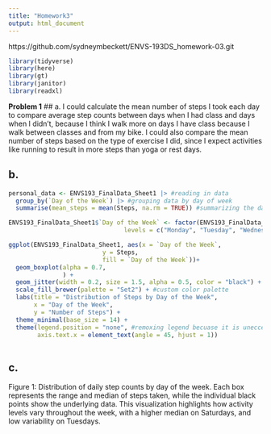 ```yaml
---
title: "Homework3"
output: html_document
---
```


https://github.com/sydneymbeckett/ENVS-193DS_homework-03.git

```r
library(tidyverse)
library(here)
library(gt)
library(janitor)
library(readxl)
```

**Problem 1**
## a.
I could calculate the mean number of steps I took each day to compare average step counts between days when I had class and days when I didn’t, because I think I walk more on days I have class because I walk between classes and from my bike. I could also compare the mean number of steps based on the type of exercise I did, since I expect activities like running to result in more steps than yoga or rest days.

## b.
```r
personal_data <- ENVS193_FinalData_Sheet1 |> #reading in data
  group_by(`Day of the Week`) |> #grouping data by day of week
  summarise(mean_steps = mean(Steps, na.rm = TRUE)) #summarizing the data by taking the mean steps

ENVS193_FinalData_Sheet1$`Day of the Week` <- factor(ENVS193_FinalData_Sheet1$`Day of the Week`,
                                levels = c("Monday", "Tuesday", "Wednesday", "Thursday", "Friday", "Saturday", "Sunday")) #ordering by days of the week

ggplot(ENVS193_FinalData_Sheet1, aes(x = `Day of the Week`,
                          y = Steps,
                          fill = `Day of the Week`))+ 
  geom_boxplot(alpha = 0.7, 
               ) +
  geom_jitter(width = 0.2, size = 1.5, alpha = 0.5, color = "black") +
  scale_fill_brewer(palette = "Set2") + #custom color palette
  labs(title = "Distribution of Steps by Day of the Week",
       x = "Day of the Week",
       y = "Number of Steps") +
  theme_minimal(base_size = 14) +
  theme(legend.position = "none", #remoxing legend becuase it is uneccessary
        axis.text.x = element_text(angle = 45, hjust = 1))
  
```

## c.
Figure 1: Distribution of daily step counts by day of the week. Each box represents the range and median of steps taken, while the individual black points show the underlying data. This visualization highlights how activity levels vary throughout the week, with a higher median on Saturdays, and low variability on Tuesdays. 





